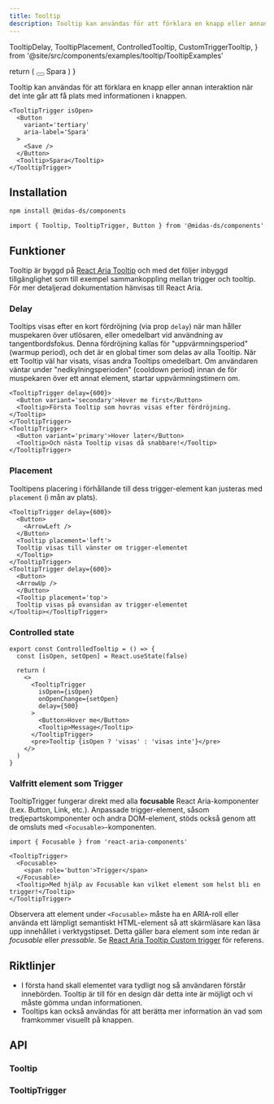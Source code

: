 ```yaml
---
title: Tooltip
description: Tooltip kan användas för att förklara en knapp eller annan interaktion när det inte går att få plats med informationen i knappen.
---
```


  TooltipDelay,
  TooltipPlacement,
  ControlledTooltip,
  CustomTriggerTooltip,
} from '@site/src/components/examples/tooltip/TooltipExamples'

  return (
    <TooltipTrigger isOpen>
      <Button
        variant='tertiary'
        aria-label='Spara'
      >
        <Save />
      </Button>
      <Tooltip>Spara</Tooltip>
    </TooltipTrigger>
  )
}

<ComponentHeader
  name='Tooltip'
  friendlyName='Hjälptext'
/>

Tooltip kan användas för att förklara en knapp eller annan interaktion när det inte går att få plats med informationen i knappen.

```tsx
<TooltipTrigger isOpen>
  <Button
    variant='tertiary'
    aria-label='Spara'
  >
    <Save />
  </Button>
  <Tooltip>Spara</Tooltip>
</TooltipTrigger>
```

<div
  className='card'
  style={{ display: 'block' }}
>
  <Example />
</div>

## Installation

```bash npm2yarn
npm install @midas-ds/components
```

```tsx
import { Tooltip, TooltipTrigger, Button } from '@midas-ds/components'
```

## Funktioner

Tooltip är byggd på [React Aria Tooltip](https://react-spectrum.adobe.com/react-aria/Tooltip.html) och med det
följer inbyggd tillgänglighet som till exempel sammankoppling mellan trigger och tooltip. För mer detaljerad
dokumentation hänvisas till React Aria.

### Delay

Tooltips visas efter en kort fördröjning (via prop `delay`) när man håller muspekaren över utlösaren,
eller omedelbart vid användning av tangentbordsfokus. Denna fördröjning kallas för "uppvärmningsperiod"
(warmup period), och det är en global timer som delas av alla Tooltip. När ett Tooltip väl har
visats, visas andra Tooltips omedelbart. Om användaren väntar under "nedkylningsperioden" (cooldown period)
innan de för muspekaren över ett annat element, startar uppvärmningstimern om.

```tsx
<TooltipTrigger delay={600}>
  <Button variant='secondary'>Hover me first</Button>
  <Tooltip>Första Tooltip som hovras visas efter fördröjning.</Tooltip>
</TooltipTrigger>
<TooltipTrigger>
  <Button variant='primary'>Hover later</Button>
  <Tooltip>Och nästa Tooltip visas då snabbare!</Tooltip>
</TooltipTrigger>
```

<TooltipDelay />

### Placement

Tooltipens placering i förhållande till dess trigger-element kan justeras med `placement` (i mån av plats).

```tsx
<TooltipTrigger delay={600}>
  <Button>
    <ArrowLeft />
  </Button>
  <Tooltip placement='left'>
  Tooltip visas till vänster om trigger-elementet
  </Tooltip>
</TooltipTrigger>
<TooltipTrigger delay={600}>
  <Button>
  <ArrowUp />
  </Button>
  <Tooltip placement='top'>
  Tooltip visas på ovansidan av trigger-elementet
</Tooltip></TooltipTrigger>
```

<TooltipPlacement />

### Controlled state

```tsx
export const ControlledTooltip = () => {
  const [isOpen, setOpen] = React.useState(false)

  return (
    <>
      <TooltipTrigger
        isOpen={isOpen}
        onOpenChange={setOpen}
        delay={500}
      >
        <Button>Hover me</Button>
        <Tooltip>Message</Tooltip>
      </TooltipTrigger>
      <pre>Tooltip {isOpen ? 'visas' : 'visas inte'}</pre>
    </>
  )
}
```

<div className='card'>
  <ControlledTooltip />
</div>

### Valfritt element som Trigger

TooltipTrigger fungerar direkt med alla **focusable** React Aria-komponenter (t.ex. Button, Link, etc.). Anpassade trigger-element,
såsom tredjepartskomponenter och andra DOM-element, stöds också genom att de omsluts med `<Focusable>`-komponenten.

```tsx
import { Focusable } from 'react-aria-components'
```

```tsx
<TooltipTrigger>
  <Focusable>
    <span role='button'>Trigger</span>
  </Focusable>
  <Tooltip>Med hjälp av Focusable kan vilket element som helst bli en trigger!</Tooltip>
</TooltipTrigger>
```

<div
  className='card'
  style={{ display: 'block' }}
>
  <CustomTriggerTooltip />
</div>

Observera att element under `<Focusable>` måste ha en ARIA-roll eller använda ett lämpligt semantiskt HTML-element
så att skärmläsare kan läsa upp innehållet i verktygstipset. Detta gäller bara element som inte redan är _focusable_
eller _pressable_. Se [React Aria Tooltip Custom trigger](https://react-spectrum.adobe.com/react-aria/Tooltip.html#custom-trigger)
för referens.

## Riktlinjer

- I första hand skall elementet vara tydligt nog så användaren förstår innebörden. Tooltip är till för en design där detta
  inte är möjligt och vi måste gömma undan informationen.
- Tooltips kan också användas för att berätta mer information än vad som framkommer visuellt på knappen.

## API

### Tooltip

<PropTable name='Tooltip' />

### TooltipTrigger

<PropTable
  name='TooltipTrigger'
  defaultOpen={false}
/>
